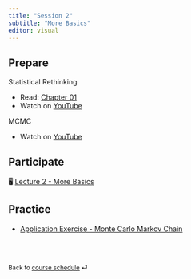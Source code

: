---
title: "Session 2"
subtitle: "More Basics"
editor: visual
---

## Prepare

Statistical Rethinking 

- Read: [Chapter 01](https://xcelab.net/rmpubs/sr2/statisticalrethinking2_chapters1and2.pdf) 
- Watch on [YouTube](https://youtu.be/FdnMWdICdRs?list=PLDcUM9US4XdPz-KxHM4XHt7uUVGWWVSus)

MCMC

- Watch on [YouTube](https://youtu.be/rZk2FqX2XnY?list=PLDcUM9US4XdPz-KxHM4XHt7uUVGWWVSus)

## Participate

🖥️ [Lecture 2 - More Basics](/slides/lec-02.html)

## Practice

-   [Application Exercise - Monte Carlo Markov Chain](/ae/ae-02-mcmc.html)

<br><br>

::: {style="font-size: 0.875em;"}
Back to [course schedule](/ "Course schedule") ⏎
:::
